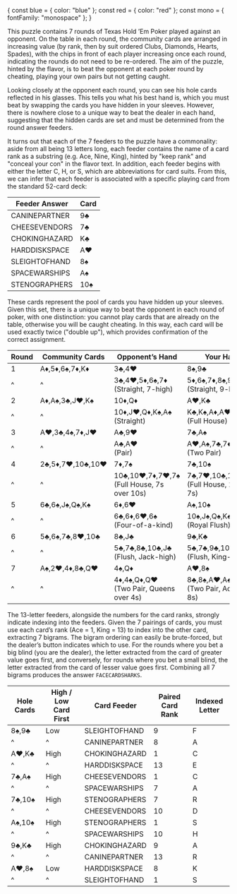 {
const blue = { color: "blue" };
const red = { color: "red" };
const mono = { fontFamily: "monospace" };
}

This puzzle contains 7 rounds of Texas Hold ’Em Poker played against
an opponent. On the table in each round, the community cards are
arranged in increasing value (by rank, then by suit ordered Clubs,
Diamonds, Hearts, Spades), with the chips in front of each player
increasing once each round, indicating the rounds do not need to be
re-ordered. The aim of the puzzle, hinted by the flavor, is to beat the
opponent at each poker round by cheating, playing your own pairs but not
getting caught.

Looking closely at the opponent each round, you can see his hole cards
reflected in his glasses. This tells you what his best hand is, which
you must beat by swapping the cards you have hidden in your sleeves.
However, there is nowhere close to a unique way to beat the dealer in
each hand, suggesting that the hidden cards are set and must be
determined from the round answer feeders.

It turns out that each of the 7 feeders to the puzzle have a
commonality: aside from all being 13 letters long, each feeder contains
the name of a card rank as a substring (e.g. Ace, Nine, King), hinted by
"keep rank" and "conceal your con" in the flavor text. In addition, each
feeder begins with either the letter C, H, or S, which are abbreviations
for card suits. From this, we can infer that each feeder is associated
with a specific playing card from the standard 52-card deck:

| Feeder Answer                                                    | Card |
| ---------------------------------------------------------------- | ---- |
| <span style={blue}>C</span>A<span style={red}>NINE</span>PARTNER | 9♣  |
| <span style={blue}>C</span>HEE<span style={red}>SEVEN</span>DORS | 7♣  |
| <span style={blue}>C</span>HO<span style={red}>KING</span>HAZARD | K♣  |
| <span style={blue}>H</span>ARDDISKSP<span style={red}>ACE</span> | A♥  |
| <span style={blue}>S</span>L<span style={red}>EIGHT</span>OFHAND | 8♠  |
| <span style={blue}>S</span>P<span style={red}>ACE</span>WARSHIPS | A♠  |
| <span style={blue}>S</span><span style={red}>TEN</span>OGRAPHERS | 10♠ |

These cards represent the pool of cards you have hidden up your sleeves.
Given this set, there is a unique way to beat the opponent in each round
of poker, with one distinction: you cannot play cards that are already
on the table, otherwise you will be caught cheating. In this way, each
card will be used exactly twice ("double up"), which provides
confirmation of the correct assignment.

| Round | Community Cards       | Opponent’s Hand                                      | Your Hand                                             |
| ----- | --------------------- | ---------------------------------------------------- | ----------------------------------------------------- |
| 1     | A♦,5♦,6♠,7♦,K♦   | 3♣,4♥                                              | 8♠,9♣                                               |
| ^     | ^                     | 3♣,4♥,5♦,6♠,7♦<br />(Straight, 7-high)          | 5♦,6♠,7♦,8♠,9♣<br />(Straight, 9-high)           |
| 2     | A♦,A♠,3♣,J♥,K♠   | 10♦,Q♦                                             | A♥,K♣                                               |
| ^     | ^                     | 10♦,J♥,Q♦,K♠,A♠<br />(Straight)                 | K♣,K♠,A♦,A♥,A♠<br />(Full House)                 |
| 3     | A♥,3♣,4♠,7♦,J♥   | A♣,9♥                                              | 7♣,A♠                                               |
| ^     | ^                     | A♣,A♥<br />(Pair)                                  | A♥,A♠,7♣,7♦<br />(Two Pair)                       |
| 4     | 2♣,5♦,7♥,10♣,10♥ | 7♦,7♠                                              | 7♣,10♠                                              |
| ^     | ^                     | 10♣,10♥,7♦,7♥,7♠<br />(Full House, 7s over 10s) | 7♣,7♥,10♣,10♥,10♠<br />(Full House, 10s over 7s) |
| 5     | 6♣,6♠,J♠,Q♠,K♠   | 6♦,6♥                                              | A♠,10♠                                              |
| ^     | ^                     | 6♣,6♦,6♥,6♠<br />(Four-of-a-kind)                | 10♠,J♠,Q♠,K♠,A♠<br />(Royal Flush)               |
| 6     | 5♣,6♠,7♣,8♥,10♣  | 8♣,J♣                                              | 9♣,K♣                                               |
| ^     | ^                     | 5♣,7♣,8♣,10♣,J♣<br />(Flush, Jack-high)         | 5♣,7♣,9♣,10♣,K♣<br />(Flush, King-high)          |
| 7     | A♠,2♥,4♦,8♣,Q♥   | 4♠,Q♦                                              | A♥,8♠                                               |
| ^     | ^                     | 4♦,4♠,Q♦,Q♥<br />(Two Pair, Queens over 4s)      | 8♣,8♠,A♥,A♠<br />(Two Pair, Aces over 8s)         |

The 13-letter feeders, alongside the numbers for the card ranks,
strongly indicate indexing into the feeders. Given the 7 pairings of
cards, you must use each card’s rank (Ace = 1, King = 13) to index
into the other card, extracting 7 bigrams. The bigram ordering can
easily be brute-forced, but the dealer’s button indicates which to
use. For the rounds where you bet a big blind (you are the dealer), the
letter extracted from the card of greater value goes first, and
conversely, for rounds where you bet a small blind, the letter extracted
from the card of lesser value goes first. Combining all 7 bigrams
produces the answer `FACECARDSHARKS`.

| Hole Cards | High / Low Card First | Card Feeder                            | Paired Card Rank | Indexed Letter |
| ---------- | --------------------- | -------------------------------------- | ---------------- | -------------- |
| 8♠,9♣    | Low                   | SLEIGHTO<span style={red}>F</span>HAND | 9                | F              |
| ^          | ^                     | CANINEP<span style={red}>A</span>RTNER | 8                | A              |
| A♥,K♣    | High                  | <span style={red}>C</span>HOKINGHAZARD | 1                | C              |
| ^          | ^                     | HARDDISKSPAC<span style={red}>E</span> | 13               | E              |
| 7♣,A♠    | High                  | <span style={red}>C</span>HEESEVENDORS | 1                | C              |
| ^          | ^                     | SPACEW<span style={red}>A</span>RSHIPS | 7                | A              |
| 7♣,10♠   | High                  | STENOG<span style={red}>R</span>APHERS | 7                | R              |
| ^          | ^                     | CHEESEVEN<span style={red}>D</span>ORS | 10               | D              |
| A♠,10♠   | High                  | <span style={red}>S</span>TENOGRAPHERS | 1                | S              |
| ^          | ^                     | SPACEWARS<span style={red}>H</span>IPS | 10               | H              |
| 9♣,K♣    | High                  | CHOKINGH<span style={red}>A</span>ZARD | 9                | A              |
| ^          | ^                     | CANINEPA<span style={red}>R</span>TNER | 13               | R              |
| A♥,8♠    | Low                   | HARDDIS<span style={red}>K</span>SPACE | 8                | K              |
| ^          | ^                     | <span style={red}>S</span>LEIGHTOFHAND | 1                | S              |
